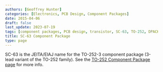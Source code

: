 ```yaml
---
authors: [Geoffrey Hunter]
categories: [Electronics, PCB Design, Component Packages]
date: 2015-04-06
draft: false
last_update: 2023-07-19
tags: [component packages, PCB design, transistor, SC-63, TO-252, DPACK]
title: SC-63 Component Package
type: page
---
```


SC-63 is the JEITA/EIAJ name for the TO-252-3 component package (3-lead variant of the TO-252 family). See the [TO-252 Component Package page](/pcb-design/component-packages/to-252-component-package/) for more info.
